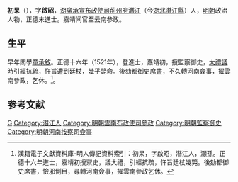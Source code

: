 {{明清人物信息框
| 姓名 = 初杲
| 原名 =
| 圖片名稱= 
| 圖片大小 =
| 圖片說明 = 
| 最高職務 =雲南布政使司參政
| 國家 = 大明 
| 爵位 =
| 籍貫 = [[湖廣承宣布政使司|湖廣承宣布政使司]][[荊州府|荊州府]][[潛江|潛江]]
| 族裔 = 
| 旗籍 = 
| 字號 = 字'''啟昭'''
| 諡號 =
| 出生日期 = 生年不详
| 出生地點 =[[湖廣承宣布政使司|湖廣承宣布政使司]][[荊州府|荊州府]][[潛江|潛江]]
| 逝世日期 = 卒年不详
| 逝世地點 =[[湖廣承宣布政使司|湖廣承宣布政使司]][[荊州府|荊州府]][[潛江|潛江]]
| 墓葬 =
| 配偶 = 
| 親屬 = 
| 出身 =
* 正德十六年辛巳科進士出身
| 經歷 =
| 著作 =  
}}
'''初杲'''（{{bd|？||？|catIdx=}}），字'''啟昭'''，[[湖廣承宣布政使司|湖廣承宣布政使司]][[荊州府|荊州府]][[潛江|潛江]]（今[[湖北|湖北]][[潛江縣|潛江縣]]）人，[[明朝|明朝]]政治人物，正德末進士。嘉靖间官至云南参政。

== 生平 ==
早年問學[[童承敘|童承敘]]。正德十六年（1521年），登進士，嘉靖初，授監察御史，[[大禮議|大禮議]]時引經抗疏，忤旨遭到廷杖，幾乎斃命。後劾都御史[[席書|席書]]，不久轉河南僉事，擢雲南參政，乞休。<ref>漢籍電子文獻資料庫-明人傳記資料索引：初杲，字啟昭，潛江人，灝孫。正德十六年進士，嘉靖初授禦史，議大禮，引經抗疏，忤旨廷杖幾斃。後劾都御史席書，憸邪側目，尋轉河南僉事，擢雲南參政乞休。</ref>。

==参考文献==
{{reflist}}

{{正德十六年辛巳科殿試金榜}}
{{Authority control}}
{{DEFAULTSORT:Chu初}}
[[Category:初姓|G]]
[[Category:潛江人|Category:潛江人]]
[[Category:明朝雲南布政使司參政|Category:明朝雲南布政使司參政]]
[[Category:明朝監察御史|Category:明朝監察御史]]
[[Category:明朝河南按察司僉事|Category:明朝河南按察司僉事]]